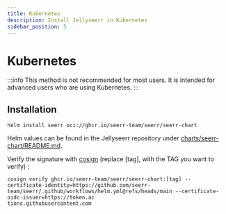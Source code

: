 ```yaml
---
title: Kubernetes
description: Install Jellyseerr in Kubernetes
sidebar_position: 5
---
```

# Kubernetes
:::info
This method is not recommended for most users. It is intended for advanced users who are using Kubernetes.
:::

## Installation
```console
helm install seerr oci://ghcr.io/seerr-team/seerr/seerr-chart
```
Helm values can be found in the Jellyseerr repository under [charts/seerr-chart/README.md](https://github.com/seerr-team/seerr/tree/develop/charts/seerr-chart).

Verify the signature with [cosign](https://docs.sigstore.dev/cosign/system_config/installation/) (replace [tag], with the TAG you want to verify) :
```console
cosign verify ghcr.io/seerr-team/seerr/seerr-chart:[tag] --certificate-identity=https://github.com/seerr-team/seerr/.github/workflows/helm.yml@refs/heads/main --certificate-oidc-issuer=https://token.ac
tions.githubusercontent.com
```
